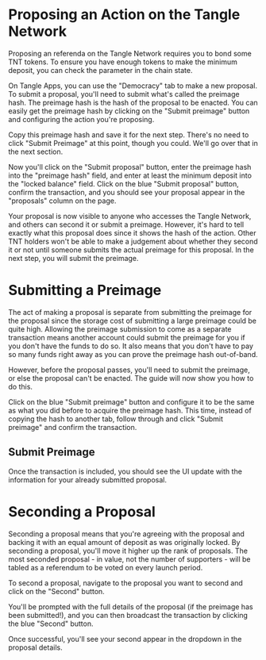 # Proposing an Action on the Tangle Network

Proposing an referenda on the Tangle Network requires you to bond some TNT tokens. To ensure you have enough tokens to make the minimum deposit, you can check the parameter in the chain state.

On Tangle Apps, you can use the "Democracy" tab to make a new proposal. To submit a proposal, you'll need to submit what's called the preimage hash. The preimage hash is the hash of the proposal to be enacted. You can easily get the preimage hash by clicking on the "Submit preimage" button and configuring the action you're proposing.

Copy this preimage hash and save it for the next step. There's no need to click "Submit Preimage" at this point, though you could. We'll go over that in the next section.

Now you'll click on the "Submit proposal" button, enter the preimage hash into the "preimage hash" field, and enter at least the minimum deposit into the "locked balance" field. Click on the blue "Submit proposal" button, confirm the transaction, and you should see your proposal appear in the "proposals" column on the page.

Your proposal is now visible to anyone who accesses the Tangle Network, and others can second it or submit a preimage. However, it's hard to tell exactly what this proposal does since it shows the hash of the action. Other TNT holders won't be able to make a judgement about whether they second it or not until someone submits the actual preimage for this proposal. In the next step, you will submit the preimage.

# Submitting a Preimage

The act of making a proposal is separate from submitting the preimage for the proposal since the storage cost of submitting a large preimage could be quite high. Allowing the preimage submission to come as a separate transaction means another account could submit the preimage for you if you don't have the funds to do so. It also means that you don't have to pay so many funds right away as you can prove the preimage hash out-of-band.

However, before the proposal passes, you'll need to submit the preimage, or else the proposal can't be enacted. The guide will now show you how to do this.

Click on the blue "Submit preimage" button and configure it to be the same as what you did before to acquire the preimage hash. This time, instead of copying the hash to another tab, follow through and click "Submit preimage" and confirm the transaction.

## Submit Preimage

Once the transaction is included, you should see the UI update with the information for your already submitted proposal.

# Seconding a Proposal

Seconding a proposal means that you're agreeing with the proposal and backing it with an equal amount of deposit as was originally locked. By seconding a proposal, you'll move it higher up the rank of proposals. The most seconded proposal - in value, not the number of supporters - will be tabled as a referendum to be voted on every launch period.

To second a proposal, navigate to the proposal you want to second and click on the "Second" button.

You'll be prompted with the full details of the proposal (if the preimage has been submitted!), and you can then broadcast the transaction by clicking the blue "Second" button.

Once successful, you'll see your second appear in the dropdown in the proposal details.
